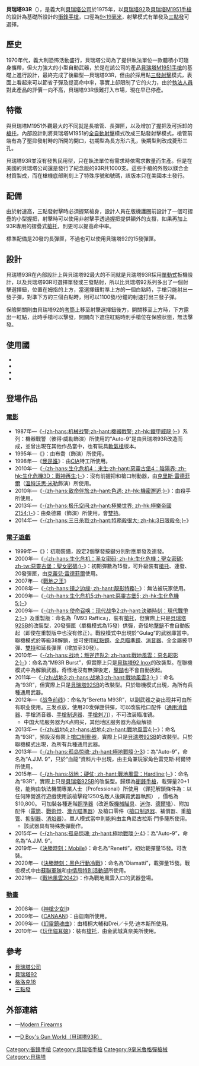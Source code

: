 {{noteTA
|G1=軍事
|G2=長度單位
|G3=Firearms
|G4=Country
}}
{{Infobox Weapon
|name= Beretta 93R
|image= File:B93R.jpg
|image_size= 300px
|caption= 圖為93R
|origin= {{flagcountry|Italy}}
|type= [[全自動手槍|全自動手槍]]
<!-- Type selection -->
|is_ranged=yes
|is_bladed=
|is_explosive=
|is_artillery=
|is_vehicle=
<!-- Service history -->
|service=
|used_by=參見[[#使用國|使用國]]
|wars=
<!-- Production history -->
|designer=
|design_date= 
|manufacturer= [[貝瑞塔|貝瑞塔]]
|production_date= 1979—1993年
|number=
|variants=
<!-- General specifications -->
|weight= 空槍含彈匣：1,170克
|length= -{}-
* 250毫米（9.84寸，沒有槍托）
* 445毫米（17.52寸，加上專用的槍托）
|part_length= 157毫米（6.18寸）
|width= 35毫米（1.38寸）
|crew=
<!-- Ranged weapon specifications -->
|cartridge= [[9mm鲁格弹|9×19毫米鲁格弹]]
|caliber= 9毫米
|action= [[後座作用|槍管短行程後座作用]]，單動
|mode= 半自動、[[三發點放|三發點放]]，可[[擊發調變槍械|擊發調變]]
|rate= [[三發點放|三點發]]時理論射速：1,100發／分鐘
|velocity= 375米／秒
|range= 50米
|max_range=
|feed= 15／20發[[彈匣|彈匣]]
|sights= [[機械瞄具|機械瞄具]]
}}
'''貝瑞塔93R'''（{{Lang-en|Beretta 93R}}），是義大利[[貝瑞塔公司|貝瑞塔公司]]於1975年，以[[貝瑞塔92手槍|貝瑞塔92]]及[[貝瑞塔M1951手槍|貝瑞塔M1951手槍]]的設計為基礎所設計的[[全自動手槍|衝鋒手槍]]，口徑為[[9×19mm鲁格弹|9×19毫米]]，射擊模式有單發及[[三發點放|三點發]]可選擇。

== 歷史 ==
1970年代，義大利恐怖活動盛行，貝瑞塔公司為了提供執法單位一款體積小可隨身攜帶，但火力強大的小型自動武器，於是在該公司的產品[[貝瑞塔M1951手槍|貝瑞塔M1951手槍]]的基礎上進行設計，最終完成了後繼型—貝瑞塔93R，但由於採用點[[三發點放|三發射擊]]模式，表面上看起來可以節省子彈及提高命中率，事實上卻限制了它的火力，由於[[執法人員|執法人員]]對此產品的評價一向不高，貝瑞塔93R很難打入市場，現在早已停產。

== 特徵 ==
與貝瑞塔M1951外觀最大的不同就是長槍管、長彈匣，以及增加了握把及可拆卸的[[槍托|槍托]]，內部設計則將貝瑞塔M1951的[[自動火器|全自動射擊]]模式改成三點發射擊模式，槍管前端有為了壓抑發射時的{{Link-en|槍口上揚|Muzzle rise}}所開的開口，初期型為長方形六孔，後期型則改成菱形三孔。

貝瑞塔93R並沒有發售民用型，只在執法單位有需求時依需求數量而生產。但是在美國的貝瑞塔公司還是發行了紀念版的93R共1000支。這些手槍的外殼以鎂合金材質製成，而在槍機底部則刻上了特殊序號和號碼，該版本只在美國本土發行。

== 配備 ==
由於射速高，三點發射擊時必須握緊槍身，設計人員在版機護圈前設計了一個可摺疊的小型握把，射擊時可以使用非射擊手透過握把提供額外的支撐，如果再加上93R專用的摺疊式[[槍托|槍托]]，則更可以提高命中率。

標準配備是20發的長彈匣，不過也可以使用貝瑞塔92的15發彈匣。

== 設計 ==
貝瑞塔93R在內部設計上與貝瑞塔92最大的不同就是貝瑞塔93R採用[[單動式|單動式]]扳機設計，以及貝瑞塔93R可選擇單發或三發點射，所以比貝瑞塔92系列多出了一個射擊選擇鈕，位置在姆指的上方，當選擇鈕對準上方的一個白點時，手槍只能射出一發子彈，對準下方的三個白點時，則可以1100發/分鐘的射速打出三發子彈。

保險開關則由貝瑞塔92的[[手槍套筒|套筒]]上移至射擊選擇鈕後方，開關移至上方時，下方露出一紅點，此時手槍可以擊發，開關向下遮住紅點時則手槍位在保險狀態，無法擊發。

== 使用國 ==
* {{flagcountry|Algeria}}
* {{flagcountry|Italy}}
* {{flagcountry|Honduras}}
* {{flagcountry|Malta}}

== 登場作品 ==
{{NoteTA
|G1=Movie
|G2=TV
|G3=Game
|G4=Anime
}}
=== [[電影|電影]] ===
* 1987年—《[[机械战警_(1987年电影)|-{zh-hans:机械战警;zh-hant:機器戰警; zh-hk:鐵甲威龍;}-]]》系列：機器戰警（彼得·威勒飾演）所使用的“Auto-9”是由貝瑞塔93R改造而成，並曾出現在其他作品當中，也有玩具[[軟氣槍|軟氣槍]]版本。
* 1995年—《{{tsl|en|Desperado (film)|英雄不流淚|-{zh-hans:亡命之徒; zh-tw:英雄不流淚; zh-hk:英雄不流淚;}-}}》：由布喬（{{tsl|en|Joaquim de Almeida|若阿金·阿爾梅達}}飾演）所使用。
* 1998年—《[[我是誰|我是誰]]》：由[[中央情報局|CIA]]特工所使用。
* 2010年—《[[惡靈古堡4：陰陽界|-{zh-hans:生化危机4：来生;zh-hant:惡靈古堡4：陰陽界; zh-hk:生化危機3D：戰神再生;}-]]》：沒有前握把和槍口制動器，由[[克里斯·雷德菲爾|克里斯·雷德菲爾]]（[[溫特沃思·米勒|溫特沃思·米勒]]飾演）所使用。
* 2010年—《[[機密邂逅|-{zh-hans:致命伴旅;zh-hant:色遇; zh-hk:機密邂逅;}-]]》：由殺手所使用。
* 2013年—《[[極樂世界_(電影)|-{zh-hans:极乐空间;zh-hant:極樂世界; zh-hk:極樂帝國2154;}-]]》：由桑德羅（{{link-en|何塞·巴勃羅·坎蒂略|Jose Pablo Cantillo}}飾演）所使用，會[[雙持|雙持]]。
* 2014年—《[[特務殺很大|-{zh-hans:三日杀戮;zh-hant:特務殺很大; zh-hk:3日限殺令;}-]]》

=== [[電子遊戲|電子遊戲]] ===
* 1999年—《{{link-ja|寄生前夜II|パラサイト・イヴ2}}》：初期裝備，設定2個擊發按鍵分別對應單發及連發。
* 2000年—《[[惡靈古堡：聖女密碼|-{zh-hans:生化危机：圣女密码; zh-hk:生化危機：聖女密碼; zh-tw:惡靈古堡：聖女密碼;}-]]》：初期彈數為15發，可升級裝有[[槍托|槍托]]、連發、20發彈匣，由[[克蕾兒·雷德菲爾|克蕾兒·雷德菲爾]]使用。
* 2007年—《[[戰地之王|戰地之王]]》
* 2008年—《[[镜之边缘|-{zh-hans:镜之边缘; zh-hant:靚影特務}-]]》：無法被玩家使用。
* 2009年—《[[惡靈古堡5|-{zh-hans:生化危机5;zh-hant:惡靈古堡5; zh-hk:生化危機5;}-]]》
* 2009年—《[[決勝時刻：現代戰爭2|-{zh-hans:使命召唤：现代战争2;zh-hant:決勝時刻：現代戰爭2;}-]]》及重製版：命名為「M93 Raffica」，裝有[[槍托|槍托]]，但實際上只是[[貝瑞塔92手槍|貝瑞塔92SB]]的改裝型，20發彈匣（單機模式為15發）供彈，奇怪地[[擊鎚|擊鎚]]不會自動扳起（即使在重製版中也沒有修正）。戰役模式中出現於“Gulag”的武器庫當中。聯機模式於等級38解鎖，並可使用[[紅點鏡|紅點鏡]]、[[全息瞄準鏡|全息瞄準鏡]]、[[抑制器|消音器]]、全金屬披甲彈、[[雙持|雙持]]和延長彈匣（增加至30發）。
* 2010年—《[[战地：叛逆连队|-{zh-hans:战地：叛逆连队2; zh-hant:戰地風雲：惡名昭彰2;}-]]》：命名為“M93R Burst”，但實際上只是[[貝瑞塔92手槍|貝瑞塔92 Inox]]的改裝型。在聯機模式中為解鎖武器。奇怪地沒有無彈後定，[[擊鎚|擊鎚]]也不會自動扳起。
* 2011年—《[[战地3|-{zh:战地3;zh-hans:战地3;zh-hant:戰地風雲3;}-]]》：命名為“93R”，但實際上只是[[貝瑞塔92手槍|貝瑞塔92SB]]的改裝型。只於聯機模式出現，為所有兵種通用武器。
* 2012年—《[[战争前线|战争前线]]》：命名为“Beretta M93R”，以副武器之姿出现并可由所有职业使用。三发点放，使用20发弹匣供彈，可以改裝枪口配件（[[抑制器|通用消音器]]、手槍消音器、[[炮口制动器|手槍制退器]]、[[刺刀|手槍刺刀]]），不可改装瞄准镜。
** 中国大陆服务器为K点购买，其他地区服务器为高级解锁
* 2013年—《[[战地4|-{zh:战地4;zh-hans:战地4;zh-hant:戰地風雲4;}-]]》：命名為“93R”，預設沒有裝上[[砲口制動器|槍口制動器]]，實際上只是[[貝瑞塔92手槍|貝瑞塔92SB]]的改裝型。只於聯機模式出現，為所有兵種通用武器。
* 2013年—《[[極地戰嚎3|-{zh-hans:孤岛惊魂; zh-hant:極地戰嚎;}-3]]》：為“Auto-9”，命名為“A.J.M. 9”，只於“血龍”資料片中出現，由主角兼玩家角色雷克斯·柯爾特所使用。
* 2015年—《[[战地：硬仗|-{zh-hans:战地：硬仗; zh-hant:戰地風雲：Hardline;}-]]》：命名為“93R”，實際上只是[[貝瑞塔92手槍|貝瑞塔92SB]]的改裝型。歸類為[[衝鋒手槍|衝鋒手槍]]，載彈量20+1發，能夠由執法機關專業人士（Professional）所使用 （罪犯解鎖條件為：以任何陣營進行遊戲使用該槍擊殺1250名敵人後購買武器執照） ，價格為$10,800。 可加裝各種進階[[照準器|照準器]]（改進版[[機械瞄具|機械瞄具]]、[[加固微型反射式瞄準鏡|迷你]]、[[Leupold_DeltaPoint小型紅點鏡|德爾塔]]）、附加配件（[[電筒|電筒]]、[[戰術燈|戰術燈]]、[[激光指示器|激光瞄準器]]）及槍口零件（[[砲口制動器|槍口制退器]]、補償器、重[[槍管|槍管]]、[[抑制器|抑制器]]、[[消焰器|消焰器]]）。單人模式當中則能夠由主角尼古拉斯·門多薩所使用。
** 該武器具有特殊換彈動作。
* 2015年—《[[極地戰嚎4|-{zh-hans:孤岛惊魂; zh-hant:極地戰嚎;}-4]]》：為“Auto-9”，命名為“A.J.M. 9”。
* 2019年—《[[決勝時刻：Mobile|決勝時刻：Mobile]]》：命名為“Renetti”，初始載彈量15發。可改裝。
* 2020年—《[[決勝時刻：黑色行動冷戰|決勝時刻：黑色行動冷戰]]》：命名為“Diamatti”，載彈量15發。戰役模式中由[[蘇聯軍隊|蘇聯軍隊]]和[[中情局|中情局]][[中央情報局特別活動中心|特別活動部]]所使用。
* 2021年—《[[戰地風雲2042|戰地風雲2042]]》：作為戰地風雲入口的武器登場。

=== [[動畫|動畫]] ===
* 2008年—《[[神槍少女|神槍少女II]]》
* 2009年—《[[CANAAN|CANAAN]]》：由迦南所使用。
* 2009年—《[[幻靈鎮魂曲|幻靈鎮魂曲]]》：由梧桐大輔和Drei／卡兒·迪本斯所使用。
* 2010年—《[[玩伴貓耳娘|玩伴貓耳娘]]》：裝有[[槍托|槍托]]，由金武城真奈美所使用。

== 參考 ==
* [[貝瑞塔公司|貝瑞塔公司]]
* [[貝瑞塔92手槍|貝瑞塔92]]
* [[格洛克18型全自動手槍|格洛克18]]
* [[三發點放|三點發]]

== 外部連結 ==
* {{en icon}}—[https://web.archive.org/web/20051104085545/http://world.guns.ru/handguns/hg137-e.htm Modern Firearms]
* {{zh icon}}—[http://pewpewpew.work/italy/beretta/93r/93r.htm D Boy's Gun World（貝瑞塔93R）] {{Wayback|url=http://pewpewpew.work/italy/beretta/93r/93r.htm |date=20190806050005 }}

{{Beretta firearms}}

[[Category:衝鋒手槍|Category:衝鋒手槍]]
[[Category:貝瑞塔手槍|Category:貝瑞塔手槍]]
[[Category:9毫米魯格彈槍械|Category:9毫米魯格彈槍械]]
[[Category:貝瑞塔|Category:貝瑞塔]]